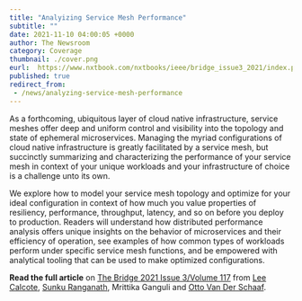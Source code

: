 ---
title: "Analyizing Service Mesh Performance"
subtitle: ""
date: 2021-11-10 04:00:05 +0000
author: The Newsroom
category: Coverage
thumbnail: ./cover.png
eurl:  https://www.nxtbook.com/nxtbooks/ieee/bridge_issue3_2021/index.php#/p/16
published: true
redirect_from:
 - /news/analyzing-service-mesh-performance
---


<NewsWrapper>

As a forthcoming, ubiquitous layer of cloud native infrastructure, service meshes offer deep and uniform control and visibility into the topology and state of ephemeral microservices. Managing the myriad configurations of cloud native infrastructure is greatly facilitated by a service mesh, but succinctly summarizing and characterizing the performance of your service mesh in context of your unique workloads and your infrastructure of choice is a challenge unto its own.

We explore how to model your service mesh topology and optimize for your ideal configuration in context of how much you value properties of resiliency, performance, throughput, latency, and so on before you deploy to production. Readers will understand how distributed performance analysis offers unique insights on the behavior of microservices and their efficiency of operation, see examples of how common types of workloads perform under specific service mesh functions, and be empowered with analytical tooling that can be used to make optimized configurations.

**Read the full article** on [The Bridge 2021 Issue 3/Volume 117](https://www.nxtbook.com/nxtbooks/ieee/bridge_issue3_2021/index.php#/p/16) from [Lee Calcote](/community/members/lee-calcote), [Sunku Ranganath](/community/members/sunku-ranganath), Mrittika Ganguli and [Otto Van Der Schaaf](/community/members/otto-van-der-schaaf).
</NewsWrapper>